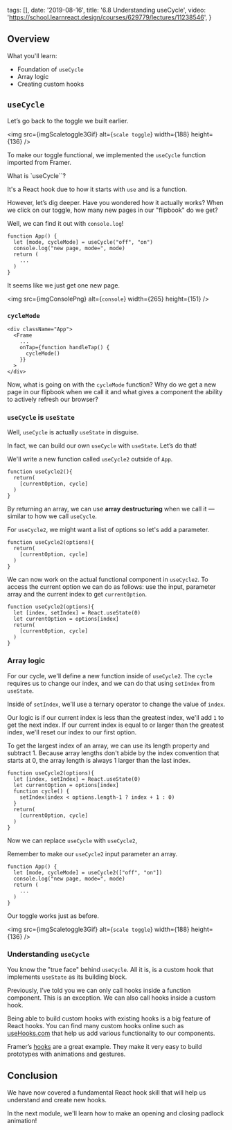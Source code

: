 
  tags: [],
  date: '2019-08-16',
  title: '6.8 Understanding useCycle',
  video: 'https://school.learnreact.design/courses/629779/lectures/11238546',
}


## Overview

What you'll learn:

- Foundation of `useCycle`
- Array logic
- Creating custom hooks

<CourseVideoLink to={props.pageContext.frontmatter.video} />

## `useCycle`

Let’s go back to the toggle we built earlier.

<img src={imgScaletoggle3Gif} alt={`scale toggle`} width={188} height={136} />

To make our toggle functional, we implemented the `useCycle` function imported from Framer.

What is `useCycle``?

It's a React hook due to how it starts with `use` and is a function.

However, let’s dig deeper. Have you wondered how it actually works? When we click on our toggle, how many new pages in our "flipbook" do we get?

Well, we can find it out with `console.log`!

```jsx{3}
function App() {
  let [mode, cycleMode] = useCycle("off", "on")
  console.log("new page, mode=", mode)
  return (
    ...
  )
}
```

It seems like we just get one new page.

<img src={imgConsolePng} alt={`console`} width={265} height={151} />

### `cycleMode`

```jsx{5}
<div className="App">
  <Frame
    ...
    onTap={function handleTap() {
      cycleMode()
    }}
  >
</div>
```

Now, what is going on with the `cycleMode` function? Why do we get a new page in our flipbook when we call it and what gives a component the ability to actively refresh our browser?

### `useCycle` is `useState`

Well, `useCycle` is actually `useState` in disguise.

In fact, we can build our own `useCycle` with `useState`. Let’s do that!

We'll write a new function called `useCycle2` outside of `App`.

```jsx{1}
function useCycle2(){
  return(
    [currentOption, cycle]
  )
}
```

By returning an array, we can use **array destructuring** when we call it — similar to how we call `useCycle`.

For `useCycle2`, we might want a list of options so let's add a parameter.

```jsx{1}
function useCycle2(options){
  return(
    [currentOption, cycle]
  )
}
```

We can now work on the actual functional component in `useCycle2`. To access the current option we can do as follows: use the input, parameter array and the current index to get `currentOption`.

```jsx{3}
function useCycle2(options){
  let [index, setIndex] = React.useState(0)
  let currentOption = options[index]
  return(
    [currentOption, cycle]
  )
}
```

### Array logic

For our cycle, we'll define a new function inside of `useCycle2`. The `cycle` requires us to change our index, and we can do that using `setIndex` from `useState`.

Inside of `setIndex`, we'll use a ternary operator to change the value of `index`.

Our logic is if our current index is less than the greatest index, we'll add `1` to get the next index. If our current index is equal to or larger than the greatest index, we'll reset our index to our first option.

To get the largest index of an array, we can use its length property and subtract 1. Because array lengths don't abide by the index convention that starts at 0, the array length is always 1 larger than the last index.

```jsx{5}
function useCycle2(options){
  let [index, setIndex] = React.useState(0)
  let currentOption = options[index]
  function cycle() {
    setIndex(index < options.length-1 ? index + 1 : 0)
  }
  return(
    [currentOption, cycle]
  )
}
```

Now we can replace `useCycle` with `useCycle2`,

Remember to make our `useCycle2` input parameter an array.

```jsx{2}
function App() {
  let [mode, cycleMode] = useCycle2(["off", "on"])
  console.log("new page, mode=", mode)
  return (
    ...
  )
}
```

Our toggle works just as before.

<img src={imgScaletoggle3Gif} alt={`scale toggle`} width={188} height={136} />

### Understanding `useCycle`

You know the "true face" behind `useCycle`. All it is, is a custom hook that implements `useState` as its building block.

Previously, I’ve told you we can only call hooks inside a function component. This is an exception. We can also call hooks inside a custom hook.

Being able to build custom hooks with existing hooks is a big feature of React hooks. You can find many custom hooks online such as [useHooks.com](https://usehooks.com/) that help us add various functionality to our components.

Framer’s [hooks](https://www.framer.com/api/utilities/) are a great example. They make it very easy to build prototypes with animations and gestures.

## Conclusion

We have now covered a fundamental React hook skill that will help us understand and create new hooks.

In the next module, we'll learn how to make an opening and closing padlock animation!
